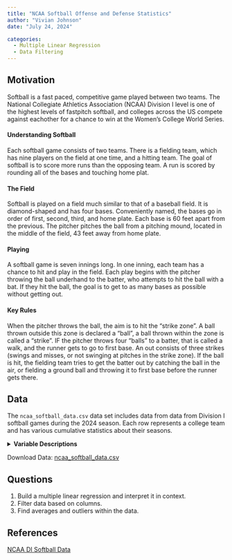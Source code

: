 ```yaml
---
title: "NCAA Softball Offense and Defense Statistics"
author: "Vivian Johnson" 
date: "July 24, 2024" 

categories:
  - Multiple Linear Regression
  - Data Filtering
---
```


## Motivation

Softball is a fast paced, competitive game played between two teams. The National Collegiate Athletics Association (NCAA) Division I level is one of the highest levels of fastpitch softball, and colleges across the US compete against eachother for a chance to win at the Women's College World Series. 

#### Understanding Softball
Each softball game consists of two teams. There is a fielding team, which has nine players on the field at one time, and a hitting team. The goal of softball is to score more runs than the opposing team. A run is scored by rounding all of the bases and touching home plat. 

#### The Field
Softball is played on a field much similar to that of a baseball field. It is diamond-shaped and has four bases. Conveniently named, the bases go in order of first, second, third, and home plate. Each base is 60 feet apart from the previous. The pitcher pitches the ball from a pitching mound, located in the middle of the field, 43 feet away from home plate. 


#### Playing
A softball game is seven innings long. In one inning, each team has a chance to hit and play in the field. Each play begins with the pitcher throwing the ball underhand to the batter, who attempts to hit the ball with a bat. If they hit the ball, the goal is to get to as many bases as possible without getting out. 

#### Key Rules
When the pitcher throws the ball, the aim is to hit the "strike zone". A ball thrown outside this zone is declared a "ball", a ball thrown within the zone is called a "strike". IF the pitcher throws four "balls" to a batter, that is called a walk, and the runner gets to go to first base. An out consists of three strikes (swings and misses, or not swinging at pitches in the strike zone). If the ball is hit, the fielding team tries to get the batter out by catching the ball in the air, or fielding a ground ball and throwing it to first base before the runner gets there.  

## Data

The `ncaa_softball_data.csv` data set includes data from data from Division I softball games during the 2024 season. Each row represents a college team and has various cumulative statistics about their seasons. 

<details>

<summary><b>Variable Descriptions</b></summary>

| Variable      | Description                                             |
|-----------------------|-------------------------------------------------|
| Team                  | College  |
| Conference            | NCAA Division I conference college is apart of   |
| Hits                  | Number of recorded hits by that team  |
| Batting_Avg           | Team batting average, a measure of hitting performance. Calculated by dividing number of hits by official at bats   |
| 2B                    | Number of doubles recorded by that team  |
| Innings_Pitched       | Number of innings pitched by that team   |
| Runs_Allowed          | Total number of runs that the team gave up to the opposing team |
| Earned_Runs           | Runs scored by the opposing team that are due to the pitchers performance (not including runs attributed to fielding errors or passed balls) |
| Earned_Run_Average    | A measure of a pitcher's effectiveness that calculates the average number of earned runs per inning. |
| Errors                | Number of fielding errors recorded by that team |
| Fielding_Pct          | Fielding percentage, a measure of how often a team successfully makes a play without an error. A higher fielding percent corresponds to a better defensive team. (Putouts + Assists + Errors / Total number of chances ) |
| Home_Runs             | Total number of home runs recorded by that team |
| Home_Run_Per_Game     | Average number of home runs per game by a team |
| Strike_Outs_For       | Number of strike outs pitchers for that team recorded  |
| Walks_Given_Up        | Number of walks pitchers for that team gave up |
| K_Per_BB_Ratio        | Ratio between strikeouts and walks given up for pitchers on that team. (Strikeouts / Walks) |
| At_Bats               | Total number of at bats recorded for that team |
| Hit_By_Pitch          | Total number of times a batter got hit by a pitch for that team |
| Sac_Fly               | Total number of sacrifice flies recorded by that team (When a batter hits the ball in the air and is out but the runner on base is able to score) |
| Sac_Hit               | Total number of sacrifice hits recorded by that team (When a batter hits the ball and gets out but the runner on base is able to score a run) |
| On_Base_Pct           | A measure of how often batters on the team get on base. Calculated by dividing the total number of times players on the team get on base by total plate appearances. (Hits + Walks + Hit by Pitch) / (At-Bats, Walks, Hit By Pitch, Sac Hits/Fly)  |
| Runs_Scored           | Total number of runs scored by that team in the season |
| Runs_Per_Game         | Average number of runs scored per game in the season |
| 3B                    | Total number of triples recorded by that team |
| 3B_Per_Game           | Average number of triples recorded per game by that team |
| Walks_Drawn           | Total number of walks that a team was able to draw when batting |
| Win_Loss_Pct          | The total number of wins divided by the total number of losses. |

</details>

Download Data: [ncaa_softball_data.csv](ncaa_softball_data.csv){target="_blank"}

## Questions

1.  Build a multiple linear regression and interpret it in context.
2.  Filter data based on columns.
3.  Find averages and outliers within the data. 

## References

[NCAA DI Softball Data ](https://stats.ncaa.org/rankings/change_sport_year_div){target="_blank"}

